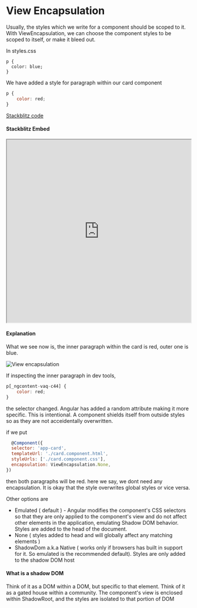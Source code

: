# View Encapsulation

Usually, the styles which we write for a component should be scoped to it.
With ViewEncapsulation, we can choose the component styles to be scoped to itself, or make it bleed out.

In styles.css

```
p {
  color: blue;
}

```

We have added a style for paragraph within our card component

```js
p {
    color: red;
}
```

[Stackblitz code](https://stackblitz.com/edit/angular-ivy-2yxzrr?file=src/app/card/card.component.ts)

#### Stackblitz Embed

<iframe
  width="100%"
  height="500"
  src="https://stackblitz.com/edit/angular-ivy-2yxzrr?file=src/app/card/card.component.ts"
></iframe>

#### Explanation

What we see now is, the inner paragraph within the card is red, outer one is blue.

![View encapsulation](/images/ve1.png)

If inspecting the inner paragraph in dev tools,

```js
p[_ngcontent-vaq-c44] {
    color: red;
}
```

the selector changed. Angular has added a random attribute making it more specific. This is intentional.
A component shields itself from outside styles so as they are not acceidentally overwritten.

if we put

```js
  @Component({
  selector: 'app-card',
  templateUrl: './card.component.html',
  styleUrls: ['./card.component.css'],
  encapsulation: ViewEncapsulation.None,
})
```

then both paragraphs will be red. here we say, we dont need any encapsulation.
It is okay that the style overwrites global styles or vice versa.

Other options are

- Emulated ( default ) - Angular modifies the component's CSS selectors so that they are only applied to the component's view and do not affect other elements in the application, emulating Shadow DOM behavior. Styles are added to the head of the document.
- None ( styles added to head and will globally affect any matching elements )
- ShadowDom a.k.a Native ( works only if browsers has built in support for it. So emulated is the recommended default). Styles are only added to the shadow DOM host

#### What is a shadow DOM

Think of it as a DOM within a DOM, but specific to that element.
Think of it as a gated house within a community.
The component's view is enclosed within ShadowRoot, and the styles are isolated to that portion of DOM
